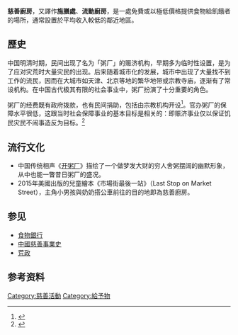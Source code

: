 '''慈善廚房'''，又譯作'''施膳處'''、'''流動廚房'''，是一處免費或以極低價格提供食物給飢餓者的場所，通常設置於平均收入較低的鄰近地區。

== 歷史 ==
中国明清时期，民间出现了名为「粥厂」的赈济机构，早期多为临时性设置，是为了应对灾荒时大量灾民的出现。后来随着城市化的发展，城市中出现了大量找不到工作的流民，因而在大城市如天津、北京等地的繁华地带或宗教寺庙，逐渐有了常设机构。在中国古代极其有限的社会事业中，粥厂扮演了十分重要的角色。

粥厂的经费既有政府拨款，也有民间捐助，包括由宗教机构开设<ref>{{cite web|url=http://xiangsheng.radiotj.com/system/2014/02/18/000461343.shtml|publisher=天津人民广播电台|title=真实的粥厂到底什么样？|date=2014年2月18日|access-date=2014年3月28日|archive-url=https://web.archive.org/web/20140328094423/http://xiangsheng.radiotj.com/system/2014/02/18/000461343.shtml|archive-date=2014年3月28日|dead-url=yes}}</ref>。官办粥厂的保障水平很低，这跟当时社会保障事业的基本目标是相关的：即赈济事业仅以保证饥民灾民不闹事造反为目标。<ref>{{cite web|url=http://cathay.ce.cn/history/201008/10/t20100810_21706390.shtml|title=光绪三年天津粥厂大火纪实|date=2010年8月10日|accessdate=2014年3月28日|archive-date=2013年4月24日|archive-url=https://web.archive.org/web/20130424105952/http://cathay.ce.cn/history/201008/10/t20100810_21706390.shtml|dead-url=no}}</ref>

== 流行文化 ==
*中国传统相声《[[开粥厂|开粥厂]]》描绘了一个做梦发大财的穷人舍粥摆阔的幽默形象，从中也能一瞥昔日粥厂的盛况。
*2015年美國出版的兒童繪本《市場街最後一站》（Last Stop on Market Street），主角小男孩與奶奶搭公車前往的目的地即為慈善廚房。

== 参见 ==
* [[食物銀行|食物銀行]]
* [[中國慈善事業史|中國慈善事業史]]
* [[荒政_(政策)|荒政]]

== 参考资料 ==
{{reflist}}



[[Category:慈善活動|Category:慈善活動]]
[[Category:給予物|Category:給予物]]